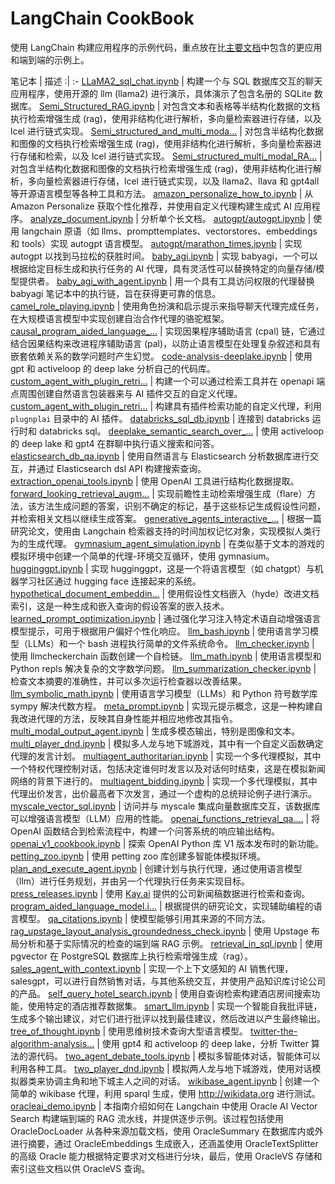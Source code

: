 # LangChain CookBook

使用 LangChain 构建应用程序的示例代码，重点放在比[主要文档](https://python.langchain.com)中包含的更应用和端到端的示例上。

笔记本 | 描述
:| :-
[LLaMA2_sql_chat.ipynb](https://nbviewer.org/github/langchain-ai/langchain/tree/master/cookbook/LLaMA2_sql_chat.ipynb) | 构建一个与 SQL 数据库交互的聊天应用程序，使用开源的 llm (llama2) 进行演示，具体演示了包含名册的 SQLite 数据库。
[Semi_Structured_RAG.ipynb](https://nbviewer.org/github/langchain-ai/langchain/tree/master/cookbook/Semi_Structured_RAG.ipynb) | 对包含文本和表格等半结构化数据的文档执行检索增强生成 (rag)，使用非结构化进行解析，多向量检索器进行存储，以及 lcel 进行链式实现。
[Semi_structured_and_multi_moda...](https://nbviewer.org/github/langchain-ai/langchain/tree/master/cookbook/Semi_structured_and_multi_modal_RAG.ipynb) | 对包含半结构化数据和图像的文档执行检索增强生成 (rag)，使用非结构化进行解析，多向量检索器进行存储和检索，以及 lcel 进行链式实现。
[Semi_structured_multi_modal_RA...](https://nbviewer.org/github/langchain-ai/langchain/tree/master/cookbook/Semi_structured_multi_modal_RAG_LLaMA2.ipynb) | 对包含半结构化数据和图像的文档执行检索增强生成 (rag)，使用非结构化进行解析，多向量检索器进行存储，lcel 进行链式实现，以及 llama2、llava 和 gpt4all 等开源语言模型等各种工具和方法。
[amazon_personalize_how_to.ipynb](https://nbviewer.org/github/langchain-ai/langchain/blob/master/cookbook/amazon_personalize_how_to.ipynb) | 从 Amazon Personalize 获取个性化推荐，并使用自定义代理构建生成式 AI 应用程序。
[analyze_document.ipynb](https://nbviewer.org/github/langchain-ai/langchain/tree/master/cookbook/analyze_document.ipynb) | 分析单个长文档。
[autogpt/autogpt.ipynb](https://nbviewer.org/github/langchain-ai/langchain/tree/master/cookbook/autogpt/autogpt.ipynb) | 使用 langchain 原语（如 llms、prompttemplates、vectorstores、embeddings 和 tools）实现 autogpt 语言模型。
[autogpt/marathon_times.ipynb](https://nbviewer.org/github/langchain-ai/langchain/tree/master/cookbook/autogpt/marathon_times.ipynb) | 实现 autogpt 以找到马拉松的获胜时间。
[baby_agi.ipynb](https://nbviewer.org/github/langchain-ai/langchain/tree/master/cookbook/baby_agi.ipynb) | 实现 babyagi，一个可以根据给定目标生成和执行任务的 AI 代理，具有灵活性可以替换特定的向量存储/模型提供者。
[baby_agi_with_agent.ipynb](https://nbviewer.org/github/langchain-ai/langchain/tree/master/cookbook/baby_agi_with_agent.ipynb) | 用一个具有工具访问权限的代理替换 babyagi 笔记本中的执行链，旨在获得更可靠的信息。
[camel_role_playing.ipynb](https://nbviewer.org/github/langchain-ai/langchain/tree/master/cookbook/camel_role_playing.ipynb) | 使用角色扮演和启示提示来指导聊天代理完成任务，在大规模语言模型中实现创建自治合作代理的骆驼框架。
[causal_program_aided_language_...](https://nbviewer.org/github/langchain-ai/langchain/tree/master/cookbook/causal_program_aided_language_model.ipynb) | 实现因果程序辅助语言 (cpal) 链，它通过结合因果结构来改进程序辅助语言 (pal)，以防止语言模型在处理复杂叙述和具有嵌套依赖关系的数学问题时产生幻觉。
[code-analysis-deeplake.ipynb](https://nbviewer.org/github/langchain-ai/langchain/tree/master/cookbook/code-analysis-deeplake.ipynb) | 使用 gpt 和 activeloop 的 deep lake 分析自己的代码库。
[custom_agent_with_plugin_retri...](https://nbviewer.org/github/langchain-ai/langchain/tree/master/cookbook/custom_agent_with_plugin_retrieval.ipynb) | 构建一个可以通过检索工具并在 openapi 端点周围创建自然语言包装器来与 AI 插件交互的自定义代理。
[custom_agent_with_plugin_retri...](https://nbviewer.org/github/langchain-ai/langchain/tree/master/cookbook/custom_agent_with_plugin_retrieval_using_plugnplai.ipynb) | 构建具有插件检索功能的自定义代理，利用 `plugnplai` 目录中的 AI 插件。
[databricks_sql_db.ipynb](https://nbviewer.org/github/langchain-ai/langchain/tree/master/cookbook/databricks_sql_db.ipynb) | 连接到 databricks 运行时和 databricks sql。
[deeplake_semantic_search_over_...](https://nbviewer.org/github/langchain-ai/langchain/tree/master/cookbook/deeplake_semantic_search_over_chat.ipynb) | 使用 activeloop 的 deep lake 和 gpt4 在群聊中执行语义搜索和问答。
[elasticsearch_db_qa.ipynb](https://nbviewer.org/github/langchain-ai/langchain/tree/master/cookbook/elasticsearch_db_qa.ipynb) | 使用自然语言与 Elasticsearch 分析数据库进行交互，并通过 Elasticsearch dsl API 构建搜索查询。
[extraction_openai_tools.ipynb](https://nbviewer.org/github/langchain-ai/langchain/tree/master/cookbook/extraction_openai_tools.ipynb) | 使用 OpenAI 工具进行结构化数据提取。
[forward_looking_retrieval_augm...](https://nbviewer.org/github/langchain-ai/langchain/tree/master/cookbook/forward_looking_retrieval_augmented_generation.ipynb) | 实现前瞻性主动检索增强生成（flare）方法，该方法生成问题的答案，识别不确定的标记，基于这些标记生成假设性问题，并检索相关文档以继续生成答案。
[generative_agents_interactive_...](https://nbviewer.org/github/langchain-ai/langchain/tree/master/cookbook/generative_agents_interactive_simulacra_of_human_behavior.ipynb) | 根据一篇研究论文，使用由 Langchain 检索器支持的时间加权记忆对象，实现模拟人类行为的生成代理。
[gymnasium_agent_simulation.ipynb](https://nbviewer.org/github/langchain-ai/langchain/tree/master/cookbook/gymnasium_agent_simulation.ipynb) | 在类似基于文本的游戏的模拟环境中创建一个简单的代理-环境交互循环，使用 gymnasium。
[hugginggpt.ipynb](https://nbviewer.org/github/langchain-ai/langchain/tree/master/cookbook/hugginggpt.ipynb) | 实现 hugginggpt，这是一个将语言模型（如 chatgpt）与机器学习社区通过 hugging face 连接起来的系统。
[hypothetical_document_embeddin...](https://nbviewer.org/github/langchain-ai/langchain/tree/master/cookbook/hypothetical_document_embeddings.ipynb) | 使用假设性文档嵌入（hyde）改进文档索引，这是一种生成和嵌入查询的假设答案的嵌入技术。
[learned_prompt_optimization.ipynb](https://nbviewer.org/github/langchain-ai/langchain/tree/master/cookbook/learned_prompt_optimization.ipynb) | 通过强化学习注入特定术语自动增强语言模型提示，可用于根据用户偏好个性化响应。
[llm_bash.ipynb](https://nbviewer.org/github/langchain-ai/langchain/tree/master/cookbook/llm_bash.ipynb) | 使用语言学习模型（LLMs）和一个 bash 进程执行简单的文件系统命令。
[llm_checker.ipynb](https://nbviewer.org/github/langchain-ai/langchain/tree/master/cookbook/llm_checker.ipynb) | 使用 llmcheckerchain 函数创建一个自检链。
[llm_math.ipynb](https://nbviewer.org/github/langchain-ai/langchain/tree/master/cookbook/llm_math.ipynb) | 使用语言模型和 Python repls 解决复杂的文字数学问题。
[llm_summarization_checker.ipynb](https://nbviewer.org/github/langchain-ai/langchain/tree/master/cookbook/llm_summarization_checker.ipynb) | 检查文本摘要的准确性，并可以多次运行检查器以改善结果。
[llm_symbolic_math.ipynb](https://nbviewer.org/github/langchain-ai/langchain/tree/master/cookbook/llm_symbolic_math.ipynb) | 使用语言学习模型（LLMs）和 Python 符号数学库 sympy 解决代数方程。
[meta_prompt.ipynb](https://nbviewer.org/github/langchain-ai/langchain/tree/master/cookbook/meta_prompt.ipynb) | 实现元提示概念，这是一种构建自我改进代理的方法，反映其自身性能并相应地修改其指令。
[multi_modal_output_agent.ipynb](https://nbviewer.org/github/langchain-ai/langchain/tree/master/cookbook/multi_modal_output_agent.ipynb) | 生成多模态输出，特别是图像和文本。
[multi_player_dnd.ipynb](https://nbviewer.org/github/langchain-ai/langchain/tree/master/cookbook/multi_player_dnd.ipynb) | 模拟多人龙与地下城游戏，其中有一个自定义函数确定代理的发言计划。
[multiagent_authoritarian.ipynb](https://nbviewer.org/github/langchain-ai/langchain/tree/master/cookbook/multiagent_authoritarian.ipynb) | 实现一个多代理模拟，其中一个特权代理控制对话，包括决定谁何时发言以及对话何时结束，这是在模拟新闻网络的背景下进行的。
[multiagent_bidding.ipynb](https://nbviewer.org/github/langchain-ai/langchain/tree/master/cookbook/multiagent_bidding.ipynb) | 实现一个多代理模拟，其中代理出价发言，出价最高者下次发言，通过一个虚构的总统辩论例子进行演示。
[myscale_vector_sql.ipynb](https://nbviewer.org/github/langchain-ai/langchain/tree/master/cookbook/myscale_vector_sql.ipynb) | 访问并与 myscale 集成向量数据库交互，该数据库可以增强语言模型（LLM）应用的性能。
[openai_functions_retrieval_qa....](https://nbviewer.org/github/langchain-ai/langchain/tree/master/cookbook/openai_functions_retrieval_qa.ipynb) | 将 OpenAI 函数结合到检索流程中，构建一个问答系统的响应输出结构。
[openai_v1_cookbook.ipynb](https://nbviewer.org/github/langchain-ai/langchain/tree/master/cookbook/openai_v1_cookbook.ipynb) | 探索 OpenAI Python 库 V1 版本发布时的新功能。
[petting_zoo.ipynb](https://nbviewer.org/github/langchain-ai/langchain/tree/master/cookbook/petting_zoo.ipynb) | 使用 petting zoo 库创建多智能体模拟环境。
[plan_and_execute_agent.ipynb](https://nbviewer.org/github/langchain-ai/langchain/tree/master/cookbook/plan_and_execute_agent.ipynb) | 创建计划与执行代理，通过使用语言模型（llm）进行任务规划，并由另一个代理执行任务来实现目标。
[press_releases.ipynb](https://nbviewer.org/github/langchain-ai/langchain/tree/master/cookbook/press_releases.ipynb) | 使用 [Kay.ai](https://kay.ai) 提供的公司新闻稿数据进行检索和查询。
[program_aided_language_model.i...](https://nbviewer.org/github/langchain-ai/langchain/tree/master/cookbook/program_aided_language_model.ipynb) | 根据提供的研究论文，实现辅助编程的语言模型。
[qa_citations.ipynb](https://nbviewer.org/github/langchain-ai/langchain/tree/master/cookbook/qa_citations.ipynb) | 使模型能够引用其来源的不同方法。
[rag_upstage_layout_analysis_groundedness_check.ipynb](https://nbviewer.org/github/langchain-ai/langchain/tree/master/cookbook/rag_upstage_layout_analysis_groundedness_check.ipynb) | 使用 Upstage 布局分析和基于实际情况的检查的端到端 RAG 示例。
[retrieval_in_sql.ipynb](https://nbviewer.org/github/langchain-ai/langchain/tree/master/cookbook/retrieval_in_sql.ipynb) | 使用 pgvector 在 PostgreSQL 数据库上执行检索增强生成（rag）。
[sales_agent_with_context.ipynb](https://nbviewer.org/github/langchain-ai/langchain/tree/master/cookbook/sales_agent_with_context.ipynb) | 实现一个上下文感知的 AI 销售代理，salesgpt，可以进行自然销售对话，与其他系统交互，并使用产品知识库讨论公司的产品。
[self_query_hotel_search.ipynb](https://nbviewer.org/github/langchain-ai/langchain/tree/master/cookbook/self_query_hotel_search.ipynb) | 使用自查询检索构建酒店房间搜索功能，使用特定的酒店推荐数据集。
[smart_llm.ipynb](https://nbviewer.org/github/langchain-ai/langchain/tree/master/cookbook/smart_llm.ipynb) | 实现一个智能自我批评链，生成多个输出建议，对它们进行批评以找到最佳建议，然后改进以产生最终输出。
[tree_of_thought.ipynb](https://nbviewer.org/github/langchain-ai/langchain/tree/master/cookbook/tree_of_thought.ipynb) | 使用思维树技术查询大型语言模型。
[twitter-the-algorithm-analysis...](https://nbviewer.org/github/langchain-ai/langchain/tree/master/cookbook/twitter-the-algorithm-analysis-deeplake.ipynb) | 使用 gpt4 和 activeloop 的 deep lake，分析 Twitter 算法的源代码。
[two_agent_debate_tools.ipynb](https://nbviewer.org/github/langchain-ai/langchain/tree/master/cookbook/two_agent_debate_tools.ipynb) | 模拟多智能体对话，智能体可以利用各种工具。
[two_player_dnd.ipynb](https://nbviewer.org/github/langchain-ai/langchain/tree/master/cookbook/two_player_dnd.ipynb) | 模拟两人龙与地下城游戏，使用对话模拟器类来协调主角和地下城主人之间的对话。
[wikibase_agent.ipynb](https://nbviewer.org/github/langchain-ai/langchain/tree/master/cookbook/wikibase_agent.ipynb) | 创建一个简单的 wikibase 代理，利用 sparql 生成，使用 http://wikidata.org 进行测试。
[oracleai_demo.ipynb](https://nbviewer.org/github/langchain-ai/langchain/tree/master/cookbook/oracleai_demo.ipynb) | 本指南介绍如何在 Langchain 中使用 Oracle AI Vector Search 构建端到端的 RAG 流水线，并提供逐步示例。该过程包括使用 OracleDocLoader 从各种来源加载文档，使用 OracleSummary 在数据库内或外进行摘要，通过 OracleEmbeddings 生成嵌入，还涵盖使用 OracleTextSplitter 的高级 Oracle 能力根据特定要求对文档进行分块，最后，使用 OracleVS 存储和索引这些文档以供 OracleVS 查询。